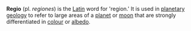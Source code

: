 '''Regio''' (pl. ''regiones'') is the [[Latin]] word for 'region.' It is used in [[planetary geology]] to refer to large areas of a [[planet]] or [[natural satellite|moon]] that are strongly differentiated in [[colour]] or [[albedo]].